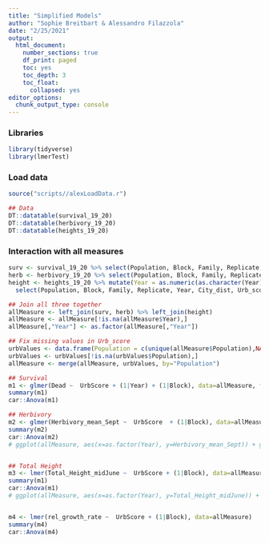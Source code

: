 ```yaml
---
title: "Simplified Models"
author: "Sophie Breitbart & Alessandro Filazzola"
date: "2/25/2021"
output:
  html_document:
    number_sections: true
    df_print: paged
    toc: yes
    toc_depth: 3
    toc_float:
      collapsed: yes
editor_options: 
  chunk_output_type: console
---
```



### Libraries
```r
library(tidyverse)
library(lmerTest)

```

### Load data
```r
source("scripts//alexLoadData.r")

## Data
DT::datatable(survival_19_20)
DT::datatable(herbivory_19_20)
DT::datatable(heights_19_20)
```


### Interaction with all measures
```r
surv <- survival_19_20 %>% select(Population, Block, Family, Replicate, Year, City_dist, Urb_score, Dead  )
herb <- herbivory_19_20 %>% select(Population, Block, Family, Replicate, Year, City_dist, Urb_score, Herbivory_mean_Sept  )
height <- heights_19_20 %>% mutate(Year = as.numeric(as.character(Year))) %>%  ## convert year to number
  select(Population, Block, Family, Replicate, Year, City_dist, Urb_score, Total_Height_midJune, Total_Height_Sept,Ramets_midJune, Ramets_Sept, rel_growth_rate )

## Join all three together
allMeasure <- left_join(surv, herb) %>% left_join(height)
allMeasure <- allMeasure[!is.na(allMeasure$Year),]
allMeasure[,"Year"] <- as.factor(allMeasure[,"Year"])

## Fix missing values in Urb_score
urbValues <- data.frame(Population = c(unique(allMeasure$Population),NA), UrbScore = unique(allMeasure$Urb_score))
urbValues <- urbValues[!is.na(urbValues$Population),]
allMeasure <- merge(allMeasure, urbValues, by="Population")

## Survival
m1 <- glmer(Dead ~  UrbScore + (1|Year) + (1|Block), data=allMeasure, family="binomial")
summary(m1)
car::Anova(m1)

## Herbivory
m2 <- glmer(Herbivory_mean_Sept ~  UrbScore  + (1|Block), data=allMeasure %>% filter(Year== 2019), family="binomial")
summary(m2)
car::Anova(m2)
# ggplot(allMeasure, aes(x=as.factor(Year), y=Herbivory_mean_Sept)) + geom_boxplot()  ## No 2020 values


## Total Height
m3 <- lmer(Total_Height_midJune ~  UrbScore + (1|Block), data=allMeasure)
summary(m1)
car::Anova(m1)
# ggplot(allMeasure, aes(x=as.factor(Year), y=Total_Height_midJune)) + geom_boxplot() ## No 2020 values


m4 <- lmer(rel_growth_rate ~  UrbScore + (1|Block), data=allMeasure)
summary(m4)
car::Anova(m4)
```